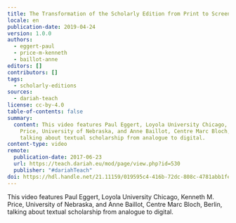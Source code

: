 ```yaml
---
title: The Transformation of the Scholarly Edition from Print to Screen
locale: en
publication-date: 2019-04-24
version: 1.0.0
authors:
  - eggert-paul
  - price-m-kenneth
  - baillot-anne
editors: []
contributors: []
tags:
  - scholarly-editions
sources:
  - dariah-teach
license: cc-by-4.0
table-of-contents: false
summary:
  content: This video features Paul Eggert, Loyola University Chicago, Kenneth M.
    Price, University of Nebraska, and Anne Baillot, Centre Marc Bloch, Berlin,
    talking about textual scholarship from analogue to digital.
content-type: video
remote:
  publication-date: 2017-06-23
  url: https://teach.dariah.eu/mod/page/view.php?id=530
  publisher: "#dariahTeach"
doi: https://hdl.handle.net/21.11159/019595c4-416b-72dc-808c-4781abb1fed0
---
```

This video features Paul Eggert, Loyola University Chicago, Kenneth M. Price, University of Nebraska, and Anne Baillot, Centre Marc Bloch, Berlin, talking about textual scholarship from analogue to digital.

<VideoCard provider="youtube" id="cKkVCzms-Sk" title="The Transformation of the Scholarly Edition from Print to Screen" image="/assets/content/assets/en/resources/external/the-transformation-of-the-scholarly-edition-from-print-to-screen/paul-eggert.png" />
